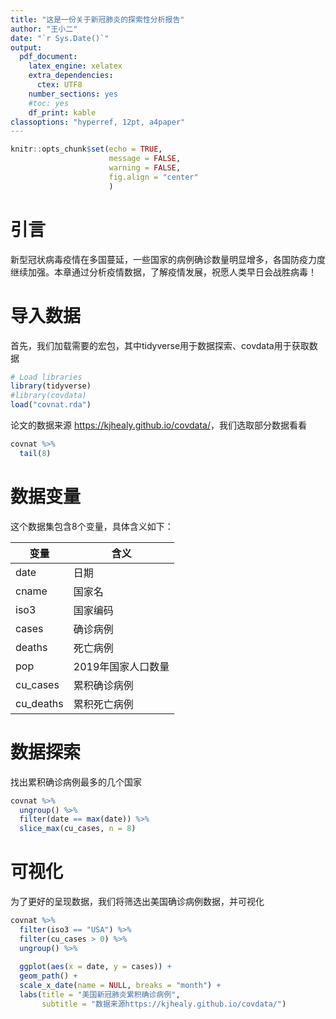 ```yaml
---
title: "这是一份关于新冠肺炎的探索性分析报告"
author: "王小二"
date: "`r Sys.Date()`"
output:
  pdf_document: 
    latex_engine: xelatex
    extra_dependencies:
      ctex: UTF8
    number_sections: yes
    #toc: yes
    df_print: kable
classoptions: "hyperref, 12pt, a4paper"
---
```



```r
knitr::opts_chunk$set(echo = TRUE, 
                      message = FALSE, 
                      warning = FALSE,
                      fig.align = "center"
                      )
```



# 引言

新型冠状病毒疫情在多国蔓延，一些国家的病例确诊数量明显增多，各国防疫力度继续加强。本章通过分析疫情数据，了解疫情发展，祝愿人类早日会战胜病毒！


# 导入数据

首先，我们加载需要的宏包，其中tidyverse用于数据探索、covdata用于获取数据

```r
# Load libraries
library(tidyverse) 
#library(covdata)
load("covnat.rda")
```


论文的数据来源
[https://kjhealy.github.io/covdata/](https://kjhealy.github.io/covdata/)，我们选取部分数据看看


```r
covnat %>% 
  tail(8) 
```



# 数据变量

这个数据集包含8个变量，具体含义如下：

| 变量      	| 含义               	|
|-----------	|--------------------	|
| date      	| 日期               	|
| cname     	| 国家名             	|
| iso3      	| 国家编码           	|
| cases     	| 确诊病例           	|
| deaths    	| 死亡病例           	|
| pop       	| 2019年国家人口数量 	|
| cu_cases  	| 累积确诊病例       	|
| cu_deaths 	| 累积死亡病例       	|

# 数据探索

找出累积确诊病例最多的几个国家

```r
covnat %>% 
  ungroup() %>% 
  filter(date == max(date)) %>% 
  slice_max(cu_cases, n = 8)
```


# 可视化

为了更好的呈现数据，我们将筛选出美国确诊病例数据，并可视化

```r
covnat %>% 
  filter(iso3 == "USA") %>% 
  filter(cu_cases > 0) %>% 
  ungroup() %>% 
  
  ggplot(aes(x = date, y = cases)) +
  geom_path() +
  scale_x_date(name = NULL, breaks = "month") +
  labs(title = "美国新冠肺炎累积确诊病例",
       subtitle = "数据来源https://kjhealy.github.io/covdata/")
```


